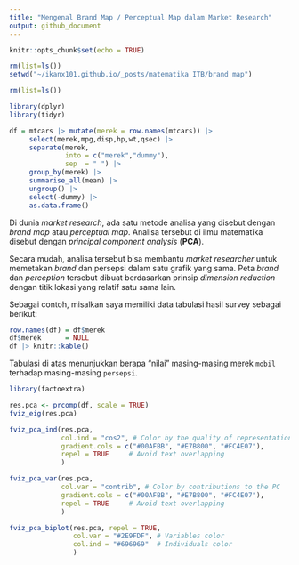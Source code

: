 ```yaml
---
title: "Mengenal Brand Map / Perceptual Map dalam Market Research"
output: github_document
---
```


```r
knitr::opts_chunk$set(echo = TRUE)

rm(list=ls())
setwd("~/ikanx101.github.io/_posts/matematika ITB/brand map")

rm(list=ls())

library(dplyr)
library(tidyr)

df = mtcars |> mutate(merek = row.names(mtcars)) |> 
     select(merek,mpg,disp,hp,wt,qsec) |>
     separate(merek,
              into = c("merek","dummy"),
              sep  = " ") |>
     group_by(merek) |>
     summarise_all(mean) |>
     ungroup() |>
     select(-dummy) |>
     as.data.frame()

```

Di dunia _market research_, ada satu metode analisa yang disebut dengan _brand map_ atau _perceptual map_. Analisa tersebut di ilmu matematika disebut dengan _principal component analysis_ (__PCA__).

Secara mudah, analisa tersebut bisa membantu _market researcher_ untuk memetakan _brand_ dan persepsi dalam satu grafik yang sama. Peta _brand_ dan _perception_ tersebut dibuat berdasarkan prinsip _dimension reduction_ dengan titik lokasi yang relatif satu sama lain.

Sebagai contoh, misalkan saya memiliki data tabulasi hasil survey sebagai berikut:

```r
row.names(df) = df$merek
df$merek      = NULL
df |> knitr::kable()
```

Tabulasi di atas menunjukkan berapa "nilai" masing-masing merek `mobil` terhadap masing-masing `persepsi`.

```r
library(factoextra)

res.pca <- prcomp(df, scale = TRUE)
fviz_eig(res.pca)
```


```r
fviz_pca_ind(res.pca,
             col.ind = "cos2", # Color by the quality of representation
             gradient.cols = c("#00AFBB", "#E7B800", "#FC4E07"),
             repel = TRUE     # Avoid text overlapping
             )

fviz_pca_var(res.pca,
             col.var = "contrib", # Color by contributions to the PC
             gradient.cols = c("#00AFBB", "#E7B800", "#FC4E07"),
             repel = TRUE     # Avoid text overlapping
             )
```


```r
fviz_pca_biplot(res.pca, repel = TRUE,
                col.var = "#2E9FDF", # Variables color
                col.ind = "#696969"  # Individuals color
                )
```







